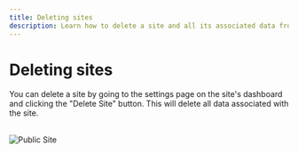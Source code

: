 ```yaml
---
title: Deleting sites
description: Learn how to delete a site and all its associated data from Rybbit
---
```



# Deleting sites

You can delete a site by going to the settings page on the site's dashboard and clicking the "Delete Site" button. This will delete all data associated with the site.

<br/>
<Image src="/settings.jpg" alt="Public Site" width={500} height={500} />